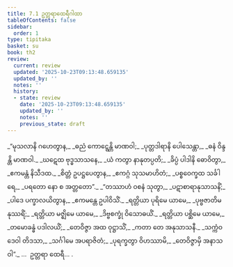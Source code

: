 ```yaml
---
title: 7.1 ဥတ္တရာထေရီဂါထာ
tableOfContents: false
sidebar:
  order: 1
type: tipitaka
basket: su
book: th2
review:
  current: review
  updated: '2025-10-23T09:13:48.659135'
  updated_by: ''
  notes: ''
  history:
  - state: review
    date: '2025-10-23T09:13:48.659135'
    updated_by: ''
    notes: ''
    previous_state: draft
---
```



<ReviewStatus review={frontmatter.review} showDetails={true} />

<HypothesisAnnotation frontmatter={frontmatter} />

<DynamicBreadcrumb />

<Division number="175" book="th2" e="ch" v="19" p="399">

<Paragraph number="239" type="verses" book="th2">
_“မုသလာနိ ဂဟေတွာန,_  
_ဓညံ ကောဋ္ဋေန္တိ မာဏဝါ;_  
_ပုတ္တဒါရာနိ ပေါသေန္တာ,_  
_ဓနံ ဝိန္ဒန္တိ မာဏဝါ._  

</Paragraph>

</Division>
<Division number="176" book="th2" e="ch" v="19" p="399">

<Paragraph number="240" type="verses" book="th2">
_ဃဋေထ ဗုဒ္ဓသာသနေ,_  
_ယံ ကတွာ နာနုတပ္ပတိ;_  
_ခိပ္ပံ ပါဒါနိ ဓောဝိတွာ,_  
_ဧကမန္တံ နိသီဒထ._  

</Paragraph>

</Division>
<Division number="177" book="th2" e="ch" v="19" p="399">

<Paragraph number="241" type="verses" book="th2">
_စိတ္တံ ဥပဋ္ဌပေတွာန,_  
_ဧကဂ္ဂံ သုသမာဟိတံ;_  
_ပစ္စဝေက္ခထ သင်္ခါရေ,_  
_ပရတော နော စ အတ္တတော”._  

</Paragraph>

</Division>
<Division number="178" book="th2" e="ch" v="19" p="399">

<Paragraph number="242" type="verses" book="th2">
_“တဿာဟံ ဝစနံ သုတွာ,_  
_ပဋာစာရာနုသာသနိံ;_  
_ပါဒေ ပက္ခာလယိတွာန,_  
_ဧကမန္တေ ဥပါဝိသိံ._  

</Paragraph>

</Division>
<Division number="179" book="th2" e="ch" v="19" p="399">

<Paragraph number="243" type="verses" book="th2">
_ရတ္တိယာ ပုရိမေ ယာမေ,_  
_ပုဗ္ဗဇာတိမနုဿရိံ;_  
_ရတ္တိယာ မဇ္ဈိမေ ယာမေ,_  
_ဒိဗ္ဗစက္ခုံ ဝိသောဓယိံ._  

</Paragraph>

</Division>
<Division number="180" book="th2" e="ch" v="19" p="399">

<Paragraph number="244" type="verses" book="th2">
_ရတ္တိယာ ပစ္ဆိမေ ယာမေ,_  
_တမောခန္ဓံ ပဒါလယိံ;_  
_တေဝိဇ္ဇာ အထ ဝုဋ္ဌာသိံ,_  
_ကတာ တေ အနုသာသနီ._  

</Paragraph>

</Division>
<Division number="181" book="th2" e="ch" v="19" p="399">

<Paragraph number="245" type="verses" book="th2">
_သက္ကံဝ ဒေဝါ တိဒသာ,_  
_သင်္ဂါမေ အပရာဇိတံ;_  
_ပုရက္ခတွာ ဝိဟဿာမိ,_  
_တေဝိဇ္ဇာမှိ အနာသဝါ”._  


</Paragraph>
</Division>

<Paragraph number="246" type="center" book="th2">
…  ဥတ္တရာ ထေရီ… .
</Paragraph>